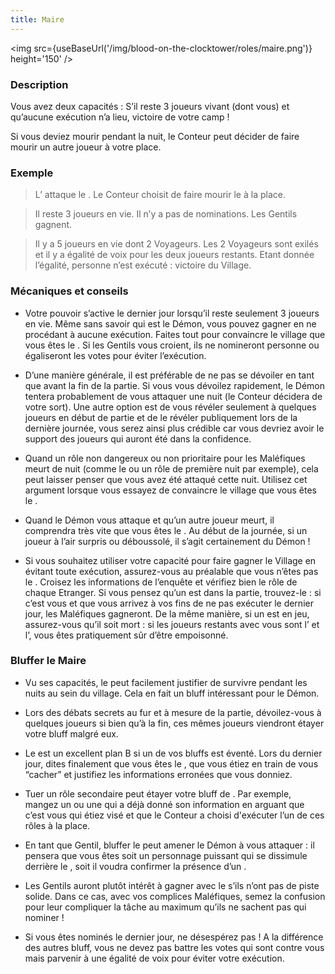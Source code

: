 ```yaml
---
title: Maire
---
```



<img src={useBaseUrl('/img/blood-on-the-clocktower/roles/maire.png')} height='150' />

<Role MAIRE header />

### Description
Vous avez deux capacités : 
S’il reste 3 joueurs vivant (dont vous) et qu’aucune exécution n’a lieu, victoire de votre camp ! 

Si vous deviez mourir pendant la nuit, le Conteur peut décider de faire mourir un autre joueur à votre place.


### Exemple
> L’<Role IMP /> attaque le <Role MAIRE />. Le Conteur choisit de faire mourir le <Role GARDIEN /> à la place.

> Il reste 3 joueurs en vie. Il n’y a pas de nominations. Les Gentils gagnent.

> Il y a 5 joueurs en vie dont 2 Voyageurs. Les 2 Voyageurs sont exilés et il y a égalité de voix pour les deux joueurs restants. Etant donnée l’égalité, personne n’est exécuté : victoire du Village.


### Mécaniques et conseils
- Votre pouvoir s’active le dernier jour lorsqu’il reste seulement 3 joueurs en vie. Même sans savoir qui est le Démon, vous pouvez gagner en ne procédant à aucune exécution. Faites tout pour convaincre le village que vous êtes le <Role MAIRE />. Si les Gentils vous croient, ils ne nomineront personne ou égaliseront les votes pour éviter l’exécution.

- D’une manière générale, il est préférable de ne pas se dévoiler en tant que <Role MAIRE /> avant la fin de la partie. Si vous vous dévoilez rapidement, le Démon tentera probablement de vous attaquer une nuit (le Conteur décidera de votre sort). Une autre option est de vous révéler seulement à quelques joueurs en début de partie et de le révéler publiquement lors de la dernière journée, vous serez ainsi plus crédible car vous devriez avoir le support des joueurs qui auront été dans la confidence.

- Quand un rôle non dangereux ou non prioritaire pour les Maléfiques meurt de nuit (comme le <Role MAJORDOME /> ou un rôle de première nuit par exemple), cela peut laisser penser que vous avez été attaqué cette nuit. Utilisez cet argument lorsque vous essayez de convaincre le village que vous êtes le <Role MAIRE />.

- Quand le Démon vous attaque et qu’un autre joueur meurt, il comprendra très vite que vous êtes le <Role MAIRE />. Au début de la journée, si un joueur à l’air surpris ou déboussolé, il s’agit certainement du Démon !

- Si vous souhaitez utiliser votre capacité pour faire gagner le Village en évitant toute exécution, assurez-vous au préalable que vous n’êtes pas le <Role SOULARD />. Croisez les informations de l’enquête et vérifiez bien le rôle de chaque Etranger. Si vous pensez qu’un <Role SOULARD /> est dans la partie, trouvez-le : si c’est vous et que vous arrivez à vos fins de ne pas exécuter le dernier jour, les Maléfiques gagneront. De la même manière, si un <Role EMPOISONNEUR /> est en jeu, assurez-vous qu’il soit mort : si les joueurs restants avec vous sont l’<Role IMP /> et l’<Role EMPOISONNEUR />, vous êtes pratiquement sûr d’être empoisonné.


### Bluffer le Maire
- Vu ses capacités, le <Role MAIRE /> peut facilement justifier de survivre pendant les nuits au sein du village. Cela en fait un bluff intéressant pour le Démon.

- Lors des débats secrets au fur et à mesure de la partie, dévoilez-vous à quelques joueurs si bien qu’à la fin, ces mêmes joueurs viendront étayer votre bluff malgré eux.

- Le <Role MAIRE /> est un excellent plan B si un de vos bluffs est éventé. Lors du dernier jour, dites finalement que vous êtes le <Role MAIRE />, que vous étiez en train de vous “cacher” et justifiez les informations erronées que vous donniez.

- Tuer un rôle secondaire peut étayer votre bluff de <Role MAIRE /> . Par exemple, mangez un <Role RECLUS /> ou une <Role LAVANDIERE /> qui a déjà donné son information en arguant que c’est vous qui étiez visé et que le Conteur a choisi d'exécuter l’un de ces rôles à la place.

- En tant que Gentil, bluffer le <Role MAIRE /> peut amener le Démon à vous attaquer : il pensera que vous êtes soit un personnage puissant qui se dissimule derrière le <Role MOINE />, soit il voudra confirmer la présence d’un <Role MAIRE />.

- Les Gentils auront plutôt intérêt à gagner avec le <Role MAIRE /> s’ils n’ont pas de piste solide. Dans ce cas, avec vos complices Maléfiques, semez la confusion pour leur compliquer la tâche au maximum qu’ils ne sachent pas qui nominer !

- Si vous êtes nominés le dernier jour, ne désespérez pas ! A la différence des autres bluff, vous ne devez pas battre les votes qui sont contre vous mais parvenir à une égalité de voix pour éviter votre exécution.
